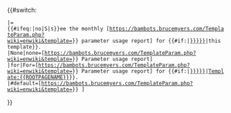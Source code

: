 {{#switch:{{{label|}}}
 |={{#ifeq:{{yesno-no|{{{lc}}}}}|no|S|s}}ee the monthly [https://bambots.brucemyers.com/TemplateParam.php?wiki=enwiki&template={{Urlencode:{{#if:{{{1|}}}|{{ROOTPAGENAME:{{{1|}}}}}|{{ROOTPAGENAME}}}}}} parameter usage report] for {{#if:{{{1|}}}|[[Template:{{ROOTPAGENAME:{{{1|}}}}}]]|this template}}.
 |None|none=[https://bambots.brucemyers.com/TemplateParam.php?wiki=enwiki&template={{Urlencode:{{#if:{{{1|}}}|{{ROOTPAGENAME:{{{1|}}}}}|{{ROOTPAGENAME}}}}}} Parameter usage report]
 |for|For=[https://bambots.brucemyers.com/TemplateParam.php?wiki=enwiki&template={{Urlencode:{{#if:{{{1|}}}|{{ROOTPAGENAME:{{{1|}}}}}|{{ROOTPAGENAME}}}}}} Parameter usage report] for {{#if:{{{1|}}}|[[Template:{{ROOTPAGENAME:{{{1|}}}}}]]|[[Template:{{ROOTPAGENAME}}]]}}.
 |#default=[https://bambots.brucemyers.com/TemplateParam.php?wiki=enwiki&template={{Urlencode:{{#if:{{{1|}}}|{{ROOTPAGENAME:{{{1|}}}}}|{{ROOTPAGENAME}}}}}} {{{label|}}}]
}}<noinclude>
{{documentation}}
</noinclude>